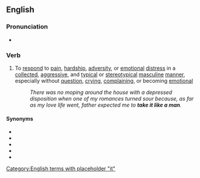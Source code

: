 ==English==

===Pronunciation===
* {{audio|En-au-take it like a man.ogg|Audio (AU)|lang=en}}

===Verb===
{{en-verb|[[takes]] it like a man|[[taking]] it like a man|[[took]] it like a man|[[taken]] it like a man}}

# {{lb|en|idiom}} To [[respond]] to [[pain]], [[hardship]], [[adversity]], or [[emotional]] [[distress]] in a [[collected]], [[aggressive]], and [[typical]] or [[stereotypical]] [[masculine]] [[manner]], especially without [[question]], [[crying]], [[complaining]], or becoming [[emotional]]
#: ''There was no moping around the house with a depressed disposition when one of my romances turned sour because, as far as my love life went, father expected me to '''take it like a man'''.''

====Synonyms====
* {{l|en|buck up}}
* {{l|en|deal with it}}
* {{l|en|man up}}
* {{l|en|suck it up}}
* {{l|en|take one for the team}}

[[Category:English terms with placeholder "it"]]